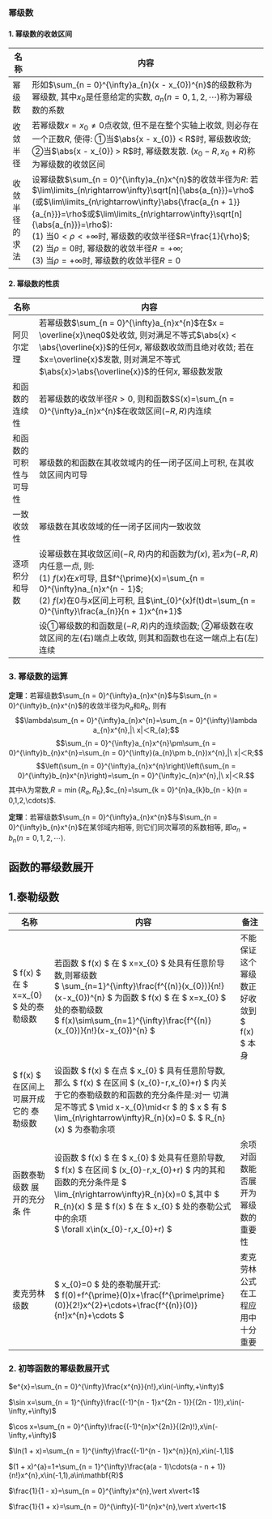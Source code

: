 ### 幂级数

#### 1. 幂级数的收敛区间
|名称|内容|
| ---- | ---- |
|幂级数|形如$\sum_{n = 0}^{\infty}a_{n}(x - x_{0})^{n}$的级数称为幂级数, 其中$x_{0}$是任意给定的实数, $a_{n}(n = 0,1,2,\cdots)$称为幂级数的系数|
|收敛半径|若幂级数$x = x_{0}\neq0$点收敛, 但不是在整个实轴上收敛, 则必存在一个正数$R$, 使得: ①当$\abs{x - x_{0}} < R$时, 幂级数收敛; ②当$\abs{x - x_{0}} > R$时, 幂级数发散. $(x_{0}-R,x_{0}+R)$称为幂级数的收敛区间|
|收敛半径的求法|设幂级数$\sum_{n = 0}^{\infty}a_{n}x^{n}$的收敛半径为$R$: 若$\lim\limits_{n\rightarrow\infty}\sqrt[n]{\abs{a_{n}}}=\rho$ (或$\lim\limits_{n\rightarrow\infty}\abs{\frac{a_{n + 1}}{a_{n}}}=\rho$或$\lim\limits_{n\rightarrow\infty}\sqrt[n]{\abs{a_{n}}}=\rho$):<br />(1) 当$0 < \rho<+\infty$时, 幂级数的收敛半径$R=\frac{1}{\rho}$;<br />(2) 当$\rho = 0$时, 幂级数的收敛半径$R = +\infty$;<br />(3) 当$\rho=+\infty$时, 幂级数的收敛半径$R = 0$|

#### 2. 幂级数的性质
|名称|内容|
| ---- | ---- |
|阿贝尔定理|若幂级数$\sum_{n = 0}^{\infty}a_{n}x^{n}$在$x = \overline{x}\neq0$处收敛, 则对满足不等式$\abs{x} < \abs{\overline{x}}$的任何$x$, 幂级数收敛而且绝对收敛; 若在$x=\overline{x}$发散, 则对满足不等式$\abs{x}>\abs{\overline{x}}$的任何$x$, 幂级数发散|
|和函数的连续性|若幂级数的收敛半径$R>0$, 则和函数$S(x)=\sum_{n = 0}^{\infty}a_{n}x^{n}$在收敛区间$(-R,R)$内连续|
|和函数的可积性与可导性|幂级数的和函数在其收敛域内的任一闭子区间上可积, 在其收敛区间内可导|
|一致收敛性|幂级数在其收敛域的任一闭子区间内一致收敛|
|逐项积分和导数|设幂级数在其收敛区间$(-R,R)$内的和函数为$f(x)$, 若$x$为$(-R,R)$内任意一点, 则:<br />(1) $f(x)$在$x$可导, 且$f^{\prime}(x)=\sum_{n = 0}^{\infty}na_{n}x^{n - 1}$;<br />(2) $f(x)$在$0$与$x$区间上可积, 且$\int_{0}^{x}f(t)dt=\sum_{n = 0}^{\infty}\frac{a_{n}}{n + 1}x^{n+1}$|
| |设①幂级数的和函数是$(-R,R)$内的连续函数; ②幂级数在收敛区间的左(右)端点上收敛, 则其和函数也在这一端点上右(左)连续|


### 3. 幂级数的运算

**定理**：若幂级数$\sum_{n = 0}^{\infty}a_{n}x^{n}$与$\sum_{n = 0}^{\infty}b_{n}x^{n}$的收敛半径为$R_{a}$和$R_{b}$, 则有
$$\lambda\sum_{n = 0}^{\infty}a_{n}x^{n}=\sum_{n = 0}^{\infty}\lambda a_{n}x^{n},|\ x|＜R_{a};$$
$$\sum_{n = 0}^{\infty}a_{n}x^{n}\pm\sum_{n = 0}^{\infty}b_{n}x^{n}=\sum_{n = 0}^{\infty}(a_{n}\pm b_{n})x^{n},|\ x|＜R;$$
$$\left(\sum_{n = 0}^{\infty}a_{n}x^{n}\right)\left(\sum_{n = 0}^{\infty}b_{n}x^{n}\right)=\sum_{n = 0}^{\infty}c_{n}x^{n},|\ x|＜R.$$
其中$\lambda$为常数,$R=\min\{R_{a},R_{b}\}$,$c_{n}=\sum_{k = 0}^{n}a_{k}b_{n - k}(n = 0,1,2,\cdots)$.

**定理**：若幂级数$\sum_{n = 0}^{\infty}a_{n}x^{n}$与$\sum_{n = 0}^{\infty}b_{n}x^{n}$在某邻域内相等, 则它们同次幂项的系数相等, 即$a_{n}=b_{n}(n = 0,1,2,\cdots)$.


## 函数的幂级数展开

## 1.泰勒级数

| 名称 | 内容 | 备注 |
|---|---|---|
| $ f(x) $ 在 $ x=x_{0} $ 处的泰勒级数 | 若函数 $ f(x) $ 在 $ x=x_{0} $ 处具有任意阶导数,则幂级数 <br />$ \sum_{n=1}^{\infty}\frac{f^{(n)}(x_{0})}{n!}(x-x_{0})^{n} $ 为函数 $ f(x) $ 在 $ x=x_{0} $ 处的泰勒级数<br />$ f(x)\sim\sum_{n=1}^{\infty}\frac{f^{(n)}(x_{0})}{n!}(x-x_{0})^{n} $ | 不能保证这个幂级数正 好收敛到 $ f(x) $ 本身 |
| $ f(x) $ 在区间上 可展开成它的 泰勒级数 | 设函数 $ f(x) $ 在点 $ x_{0} $ 具有任意阶导数,那么 $ f(x) $ 在区间 $ (x_{0}-r,x_{0}+r) $ 内关于它的泰勒级数的和函数的充分条件是:对一 切满足不等式 $ \mid x-x_{0}\mid<r $ 的 $ x $ 有 $ \lim_{n\rightarrow\infty}R_{n}(x)=0 $. $ R_{n}(x) $ 为泰勒余项 |  |
| 函数泰勒级数 展开的充分条 件 | 设函数 $ f(x) $ 在 $ x_{0} $ 处具有任意阶导数, $ f(x) $ 在区间 $ (x_{0}-r,x_{0}+r) $ 内的其和函数的充分条件是 $ \lim_{n\rightarrow\infty}R_{n}(x)=0 $,其中 $ R_{n}(x) $ 是 $ f(x) $ 在 $ x_{0} $ 处的泰勒公式中的余项<br />$ \forall x\in(x_{0}-r,x_{0}+r) $ | 余项对函数能否展开为 幂级数的重要性 |
| 麦克劳林级数 | $ x_{0}=0 $ 处的泰勒展开式:<br />$ f(0)+f^{\prime}(0)x+\frac{f^{\prime\prime}(0)}{2!}x^{2}+\cdots+\frac{f^{(n)}(0)}{n!}x^{n}+\cdots $ | 麦克劳林公式在工程应 用中十分重要 |

### 2. 初等函数的幂级数展开式

$e^{x}=\sum_{n = 0}^{\infty}\frac{x^{n}}{n!},x\in(-\infty,+\infty)$

$\sin x=\sum_{n = 1}^{\infty}\frac{(-1)^{n - 1}x^{2n - 1}}{(2n - 1)!},x\in(-\infty,+\infty)$

$\cos x=\sum_{n = 0}^{\infty}\frac{(-1)^{n}x^{2n}}{(2n)!},x\in(-\infty,+\infty)$

$\ln(1 + x)=\sum_{n = 1}^{\infty}\frac{(-1)^{n - 1}x^{n}}{n},x\in(-1,1]$

$(1 + x)^{a}=1+\sum_{n = 1}^{\infty}\frac{a(a - 1)\cdots(a - n + 1)}{n!}x^{n},x\in(-1,1),a\in\mathbf{R}$

$\frac{1}{1 - x}=\sum_{n = 0}^{\infty}x^{n},\vert x\vert<1$

$\frac{1}{1 + x}=\sum_{n = 0}^{\infty}(-1)^{n}x^{n},\vert x\vert<1$